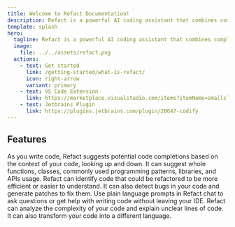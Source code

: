 ```yaml
---
title: Welcome to Refact Documentation!
description: Refact is a powerful AI coding assistant that combines completion, refactoring, chat, and more.
template: splash
hero:
  tagline: Refact is a powerful AI coding assistant that combines completion, refactoring, chat, and more.
  image:
    file: ../../assets/refact.png
  actions:
    - text: Get started
      link: /getting-started/what-is-refact/
      icon: right-arrow
      variant: primary
    - text: VS Code Extension
      link: https://marketplace.visualstudio.com/items?itemName=smallcloud.codify
    - text: Jetbrains Plugin
      link: https://plugins.jetbrains.com/plugin/20647-codify
---
```



## Features

<CardGrid stagger>
	<Card title="Code Completion" icon="pencil">
		As you write code, Refact suggests potential code completions based on the context of your code, 
    looking up and down. It can suggest whole functions, classes, commonly used programming patterns, 
    libraries, and APIs usage.
	</Card>
	<Card title="Improve code" icon="magnifier">
		Refact can identify code that could be refactored to be more efficient or easier to understand. 
    It can also detect bugs in your code and generate patches to fix them.
	</Card>
	<Card title="AI Chat" icon="rocket">
		Use plain language prompts in Refact chat to ask questions or get help with 
    writing code without leaving your IDE.
	</Card>
	<Card title="Transform and analyze code" icon="setting">
		Refact can analyze the complexity of your code and explain unclear lines of code. 
    It can also transform your code into a different language.
	</Card>
</CardGrid>
